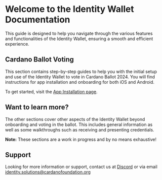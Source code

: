 # Welcome to the Identity Wallet Documentation

This guide is designed to help you navigate through the various features and functionalities of the Identity Wallet, ensuring a smooth and efficient experience.

## Cardano Ballot Voting

This section contains step-by-step guides to help you with the initial setup and use of the Identity Wallet to vote in Cardano Ballot 2024. You will find instructions for app installation and onboarding for both iOS and Android.

To get started, visit the [App Installation page](ballot/install.mdx).

## Want to learn more?

The other sections cover other aspects of the Identity Wallet beyond onboarding and voting in the ballot.
This includes general information as well as some walkthroughs such as receiving and presenting credentials.

**Note:** These sections are a work in progress and by no means exhaustive!

## Support

Looking for more information or support, contact us at [Discord](https://discord.gg/Wh25yBqwpz) or via email [identity.solutions@cardanofoundation.org](mailto:identity.solutions@cardanofoundation.org)
